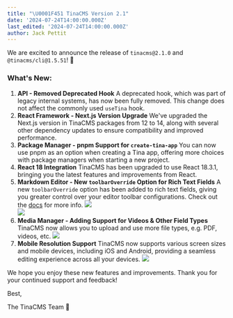 ```yaml
---
title: "\U0001F451 TinaCMS Version 2.1"
date: '2024-07-24T14:00:00.000Z'
last_edited: '2024-07-24T14:00:00.000Z'
author: Jack Pettit
---
```


We are excited to announce the release of `tinacms@2.1.0` and `@tinacms/cli@1.5.51`! 🚀

### What's New:

1. **API - Removed Deprecated Hook**
   A deprecated hook, which was part of legacy internal systems, has now been fully removed. This change does not affect the commonly used `useTina` hook.
2. **React Framework - Next.js Version Upgrade**
   We've upgraded the Next.js version in TinaCMS packages from 12 to 14, along with several other dependency updates to ensure compatibility and improved performance.
3. **Package Manager - pnpm Support for `create-tina-app`**
   You can now use pnpm as an option when creating a Tina app, offering more choices with package managers when starting a new project.
4. **React 18 Integration**
   TinaCMS has been upgraded to use React 18.3.1, bringing you the latest features and improvements from React.
5. **Markdown Editor - New `toolbarOverride` Option for Rich Text Fields**
   A new `toolbarOverride` option has been added to rich text fields, giving you greater control over your editor toolbar configurations. Check out the [docs](/docs/reference/types/rich-text/) for more info.
   ![](/img/blog/TinaCMS-Version-21/ray-so-export_3_x7baul.png)\
   ![](/img/blog/TinaCMS-Version-21/SCR-20240725-mvmu_gfqxxv.png)
6. **Media Manager - Adding Support for Videos & Other Field Types**
   TinaCMS now allows you to upload and use more file types, e.g. PDF, videos, etc.
   ![](/img/blog/TinaCMS-Version-21/sample-cloudinary.png)
7. **Mobile Resolution Support**
   TinaCMS now supports various screen sizes and mobile devices, including iOS and Android, providing a seamless editing experience across all your devices.
   ![](/img/blog/tinacms-2-1-mobile.png)

We hope you enjoy these new features and improvements. Thank you for your continued support and feedback!

Best,

The TinaCMS Team 🦙
